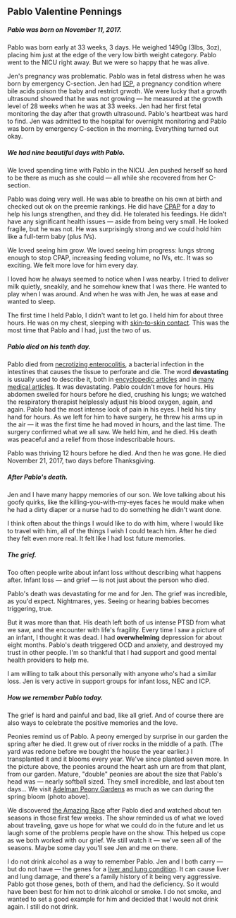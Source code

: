 
## Pablo Valentine Pennings

##### Pablo was born on November 11, 2017.

Pablo was born early at 33 weeks, 3 days. He weighed 1490g (3lbs, 3oz), placing him just at the edge of
the very low birth weight category. Pablo went to the NICU right away. But we were so happy that he was alive.

Jen's pregnancy was problematic. Pablo was in fetal distress when he was born by emergency
C-section. Jen had [ICP](https://icpcare.org/), a pregnancy condition where bile acids
poison the baby and restrict grwoth. We were lucky that a growth ultrasound showed
that he was not growing &mdash; he measured at the growth level of 28 weeks when he was
at 33 weeks. Jen had her first fetal monitoring the day after that growth ultrasound.
Pablo's heartbeat was hard to find. Jen was admitted to the hospital for overnight monitoring
and Pablo was born by emergency C-section in the morning. Everything turned out okay.

<BirthPhotoCrying />

##### We had nine beautiful days with Pablo.

We loved spending time with Pablo in the NICU. Jen pushed herself so hard to be there as much
as she could &mdash; all while she recovered from her C-section.

Pablo was doing very well. He was able to breathe on his own at birth and checked out ok on the preemie
rankings. He did have [CPAP](https://en.wikipedia.org/wiki/Continuous_positive_airway_pressure#Pre-term_infants)
for a day to help his lungs strengthen, and they did. He tolerated his feedings. He didn't have any
significant health issues &mdash; aside from being very small. He looked fragile, but he was not. He
was surprisingly strong and we could hold him like a full-term baby (plus IVs).

We loved seeing him grow. We loved seeing him progress: lungs strong enough to stop CPAP, increasing feeding volume, no IVs, etc.
It was so exciting. We felt more love for him every day.

I loved how he always seemed to notice when I was nearby. I tried to deliver milk quietly, sneakily, and
he somehow knew that I was there. He wanted to play when I was around. And when he was with Jen, he was
at ease and wanted to sleep.

The first time I held Pablo, I didn't want to let go. I held him for about three hours. He was on my chest,
sleeping with [skin-to-skin contact](https://www.brighamandwomens.org/pediatric-newborn-medicine/nicu/skin-to-skin-care).
This was the most time that Pablo and I had, just the two of us.

<PabloLifePhotos />

##### Pablo died on his tenth day.

Pablo died from [necrotizing enterocolitis](https://necsociety.org/nec-now/), a bacterial infection in
the intestines that causes the tissue to perforate and die. The word **devastating** is usually used to
describe it, both in [encyclopedic articles](https://www.chla.org/necrotizing-enterocolitis)
and in [many medical articles](https://pubmed.ncbi.nlm.nih.gov/?term=necrotizing%20enterocolitis%20devastating).
It was devastating. Pablo couldn't move for hours. His abdomen swelled for hours before he died, crushing
his lungs; we watched the respiratory therapist helplessly adjust his blood oxygen, again, and again.
Pablo had the most intense look of pain in his eyes. I held his tiny hand for hours. As we left
for him to have surgery, he threw his arms up in the air &mdash; it was the first time he had moved in
hours, and the last time. The surgery confirmed what we all saw. We held him, and he died. His death
was peaceful and a relief from those indescribable hours.

Pablo was thriving 12 hours before he died. And then he was gone. He died November 21, 2017, two days before Thanksgiving.

##### After Pablo's death.

Jen and I have many happy memories of our son. We love talking about his goofy quirks, like the
killing-you-with-my-eyes faces he would make when he had a dirty diaper or a nurse had to do
something he didn't want done.

I think often about the things I would like to do with him, where I would like to travel with him,
all of the things I wish I could teach him. After he died they felt even more real. It felt like
I had lost future memories.

##### The grief.

Too often people write about infant loss without describing what happens after. Infant loss &mdash; and
grief &mdash; is not just about the person who died.

Pablo's death was devastating for me and for Jen. The grief was incredible, as you'd expect. Nightmares, yes.
Seeing or hearing babies becomes triggering, true.

But it was more than that. His death left both of us intense PTSD from what we saw, and the encounter with
life's fragility. Every time I saw a picture of an infant, I thought it was dead.
I had **overwhelming** depression for about eight months. Pablo's death triggered OCD and anxiety, and destroyed
my trust in other people. I'm so thankful that I had support and good mental health providers to help me.

I am willing to talk about this personally with anyone who's had a similar loss. Jen is very active in
support groups for infant loss, NEC and ICP.

<PabloGriefPhotos />

##### How we remember Pablo today.

The grief is hard and painful and bad, like all grief. And of course there are also ways to celebrate the
positive memories and the love.

Peonies remind us of Pablo. A peony emerged by surprise in our garden the spring after he died. It grew
out of river rocks in the middle of a path. (The yard was redone before we bought the house the year earlier.)
I transplanted it and it blooms every year. We've since planted seven more. In the picture above, the peonies
around the heart ash urn are from that plant, from our garden. Mature, "double" peonies are about the size that
Pablo's head was &mdash; nearly softball sized. They smell incredible, and last about ten days... We visit
[Adelman Peony Gardens](https://peonyparadise.com/) as much as we can during the spring bloom (photo above).

We discovered [the Amazing Race](https://www.cbs.com/shows/amazing_race/) after Pablo died and watched
about ten seasons in those first few weeks. The show reminded us of what we loved about traveling,
gave us hope for what we could do in the future and let us laugh some of the problems people have on
the show. This helped us cope as we both worked with our grief. We still watch it &mdash; we've seen
all of the seasons. Maybe some day you'll see Jen and me on there.

I do not drink alcohol as a way to remember Pablo. Jen and I both carry &mdash; but do not have &mdash; the
genes for a [liver and lung condition](https://ghr.nlm.nih.gov/condition/alpha-1-antitrypsin-deficiency).
It can cause liver and lung damage, and there's a family history of it being very aggressive. Pablo got
those genes, both of them, and had the deficiency. So it would have been best for him not to drink alcohol
or smoke. I do not smoke, and wanted to set a good example for him and decided that I would not drink again.
I still do not drink.
